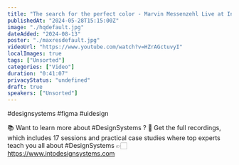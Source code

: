 ```yaml
---
title: "The search for the perfect color - Marvin Messenzehl Live at Into Design Systems Conference"
publishedAt: "2024-05-28T15:15:00Z"
image: "./hqdefault.jpg"
dateAdded: "2024-08-13"
poster: "./maxresdefault.jpg"
videoUrl: "https://www.youtube.com/watch?v=HZrAGctuvyI"
localImages: true
tags: ["Unsorted"]
categories: ["Video"]
duration: "0:41:07"
privacyStatus: "undefined"
draft: true
speakers: ["Unsorted"]
---
```

#designsystems #figma #uidesign 

📚 Want to learn more about #DesignSystems ?
🌟 Get the full recordings, which includes 17 sessions and practical case studies where top experts teach you all about #DesignSystems
👉🏻 https://www.intodesignsystems.com
